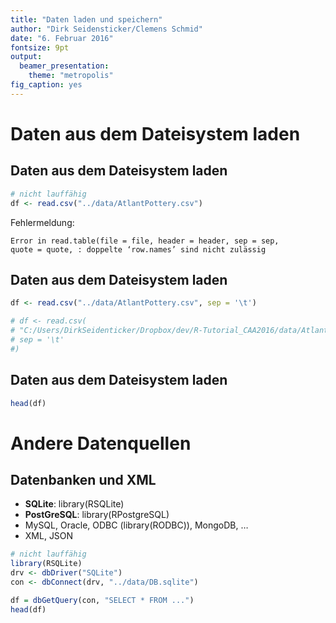 ```yaml
---
title: "Daten laden und speichern"
author: "Dirk Seidensticker/Clemens Schmid"
date: "6. Februar 2016"
fontsize: 9pt
output:
  beamer_presentation:
    theme: "metropolis"
fig_caption: yes
---
```


# Daten aus dem Dateisystem laden

## Daten aus dem Dateisystem laden

```r
# nicht lauffähig
df <- read.csv("../data/AtlantPottery.csv")
```

Fehlermeldung:

<code>Error in read.table(file = file, header = header, sep = sep, quote = quote,  : 
  doppelte 'row.names' sind nicht zulässig</code>
  

## Daten aus dem Dateisystem laden

```r
df <- read.csv("../data/AtlantPottery.csv", sep = '\t')
```

```r
# df <- read.csv(
# "C:/Users/DirkSeidenticker/Dropbox/dev/R-Tutorial_CAA2016/data/AtlantPottery.csv", 
# sep = '\t'
#)
```


## Daten aus dem Dateisystem laden

```r
head(df)
```

# Andere Datenquellen

## Datenbanken und XML

* **SQLite**: library(RSQLite)
* **PostGreSQL**: library(RPostgreSQL) 
* MySQL, Oracle, ODBC (library(RODBC)), MongoDB, ...
* XML, JSON

```r
# nicht lauffähig
library(RSQLite)
drv <- dbDriver("SQLite")
con <- dbConnect(drv, "../data/DB.sqlite")

df = dbGetQuery(con, "SELECT * FROM ...")
head(df)
```
